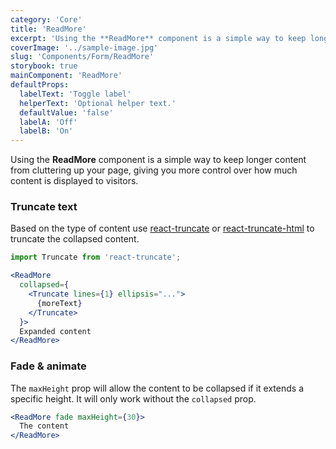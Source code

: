 ```yaml
---
category: 'Core'
title: 'ReadMore'
excerpt: 'Using the **ReadMore** component is a simple way to keep longer content from cluttering up your page, giving you more control over how much content is displayed to visitors.'
coverImage: '../sample-image.jpg'
slug: 'Components/Form/ReadMore'
storybook: true
mainComponent: 'ReadMore'
defaultProps:
  labelText: 'Toggle label'
  helperText: 'Optional helper text.'
  defaultValue: 'false'
  labelA: 'Off'
  labelB: 'On'
---
```


Using the **ReadMore** component is a simple way to keep longer content from cluttering up your page, giving you more control over how much content is displayed to visitors.

### Truncate text

Based on the type of content use [react-truncate](https://www.npmjs.com/package/react-truncate) or [react-truncate-html](https://www.npmjs.com/package/react-truncate-html) to truncate the collapsed content.

```jsx
import Truncate from 'react-truncate';
```

```jsx
<ReadMore
  collapsed={
    <Truncate lines={1} ellipsis="...">
      {moreText}
    </Truncate>
  }>
  Expanded content
</ReadMore>
```

### Fade & animate

The `maxHeight` prop will allow the content to be collapsed if it extends a specific height. It will only work without the `collapsed` prop.

```jsx
<ReadMore fade maxHeight={30}>
  The content
</ReadMore>
```
